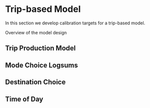 # Trip-based Model

In this section we develop calibration targets for a trip-based model.

Overview of the model design

## Trip Production Model

## Mode Choice Logsums

## Destination Choice

## Time of Day
